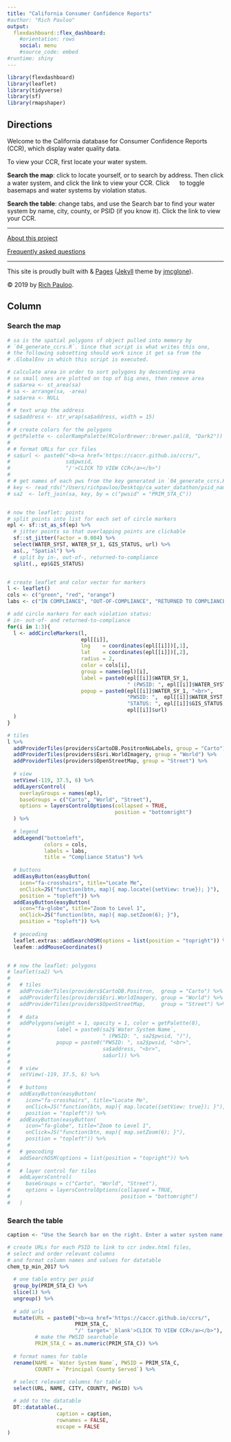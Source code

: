 ```yaml
---
title: "California Consumer Confidence Reports"
#author: "Rich Pauloo"
output: 
  flexdashboard::flex_dashboard:
    #orientation: rows
    social: menu
    #source_code: embed
#runtime: shiny
---
```


```r
library(flexdashboard)
library(leaflet)
library(tidyverse)
library(sf)
library(rmapshaper)
```

Directions {.sidebar}
-----------------------------------------------------------------------


Welcome to the California database for Consumer Confidence Reports (CCR), which display water quality data.  

To view your CCR, first locate your water system.  

<i class="fas fa-map-marked-alt" style = "color: #ec5b33"></i>
**Search the map**: click <i class="fas fa-crosshairs"></i> to locate yourself, or <i class="fas fa-search"></i> to search by address. Then click a water system, and click the link to view your CCR. Click <img src="https://static.thenounproject.com/png/74310-200.png" style="width:15px;height:15px;"> to toggle basemaps and water systems by violation status.

<i class="fas fa-table" style = "color: #ecbb33"></i>
**Search the table**: change tabs, and use the Search bar to find your water system by name, city, county, or PSID (if you know it). Click the link to view your CCR.  


*** 

<i class="fas fa-globe" style = "color: #589167"></i>  [About this project](https://caccr.github.io/about/)  

<i class="fas fa-question-circle" style = "color: #8105D8"></i>  [Frequently asked questions](https://caccr.github.io/faq/)  

***  


This site is proudly built with [<i class="fab fa-r-project" style = "color: #2B76CC"></i>](https://www.r-project.org/) & [<i class="fab fa-github" style = "color: #6e5494"></i> Pages ](https://pages.github.com/) ([Jekyll](https://jekyllrb.com/) theme by [jmcglone](https://github.com/jmcglone/jmcglone.github.io)).   

© 2019 by [Rich Pauloo](https://richpauloo.github.io).  





Column {.tabset}
-----------------------------------------------------------------------

### <i class="fas fa-map-marked-alt" style = "color: #ec5b33"></i> **Search the map**
    
```r
# sa is the spatial polygons sf object pulled into memory by
# `04_generate_ccrs.R`. Since that script is what writes this one, 
# the following subsetting should work since it get sa from the 
# .GlobalEnv in which this script is executed.

# calculate area in order to sort polygons by descending area
# so small ones are plotted on top of big ones, then remove area
# sa$area <- st_area(sa)
# sa <- arrange(sa, -area) 
# sa$area <- NULL 
# 
# # text wrap the address
# sa$address <- str_wrap(sa$address, width = 15)
# 
# # create colors for the polygons
# getPalette <- colorRampPalette(RColorBrewer::brewer.pal(8, "Dark2"))
# 
# # format URLs for ccr files
# sa$url <- paste0("<b><a href='https://caccr.github.io/ccrs/", 
#                  sa$pwsid, 
#                  "/'>CLICK TO VIEW CCR</a></b>")
# 
# # get names of each pws from the key generated in `04_generate_ccrs.R`
# key <- read_rds("/Users/richpauloo/Desktop/ca_water_datathon/psid_name_key.rds")
# sa2  <- left_join(sa, key, by = c("pwsid" = "PRIM_STA_C"))


# now the leaflet: points
# split points into list for each set of circle markers
epl <- sf::st_as_sf(ep) %>% 
  # jitter points so that overlapping points are clickable
  sf::st_jitter(factor = 0.004) %>% 
  select(WATER_SYST, WATER_SY_1, GIS_STATUS, url) %>% 
  as(., "Spatial") %>% 
  # split by in-, out-of-, returned-to-compliance
  split(., ep$GIS_STATUS) 


# create leaflet and color vector for markers
l <- leaflet()
cols <- c("green", "red", "orange")
labs <- c("IN COMPLIANCE", "OUT-OF-COMPLIANCE", "RETURNED TO COMPLIANCE")

# add circle markers for each violation status:
# in- out-of- and returned-to-compliance
for(i in 1:3){
  l <- addCircleMarkers(l, 
                        epl[[i]], 
                        lng    = coordinates(epl[[i]])[,1],
                        lat    = coordinates(epl[[i]])[,2],
                        radius = 2,
                        color = cols[i], 
                        group = names(epl)[i],
                        label = paste0(epl[[i]]$WATER_SY_1, 
                                       " (PWSID: ", epl[[i]]$WATER_SYST, ")"),
                        popup = paste0(epl[[i]]$WATER_SY_1, "<br>",
                                       "PWSID: ",  epl[[i]]$WATER_SYST, "<br>",
                                       "STATUS: ", epl[[i]]$GIS_STATUS, "<br>",
                                       epl[[i]]$url)
  )
}

# tiles
l %>% 
  addProviderTiles(providers$CartoDB.PositronNoLabels, group = "Carto") %>% 
  addProviderTiles(providers$Esri.WorldImagery, group = "World") %>% 
  addProviderTiles(providers$OpenStreetMap, group = "Street") %>% 
  
  # view
  setView(-119, 37.5, 6) %>% 
  addLayersControl(
    overlayGroups = names(epl),
    baseGroups = c("Carto", "World", "Street"),
    options = layersControlOptions(collapsed = TRUE, 
                                   position = "bottomright")
  ) %>% 
  
  # legend
  addLegend("bottomleft", 
            colors = cols, 
            labels = labs, 
            title = "Compliance Status") %>% 
  
  # buttons
  addEasyButton(easyButton(
    icon="fa-crosshairs", title="Locate Me",
    onClick=JS("function(btn, map){ map.locate({setView: true}); }"), 
    position = "topleft")) %>% 
  addEasyButton(easyButton(
    icon="fa-globe", title="Zoom to Level 1",
    onClick=JS("function(btn, map){ map.setZoom(6); }"),
    position = "topleft")) %>% 
  
  # geocoding
  leaflet.extras::addSearchOSM(options = list(position = "topright")) %>% 
  leafem::addMouseCoordinates()


# # now the leaflet: polygons
# leaflet(sa2) %>% 
#   
#   # tiles
#   addProviderTiles(providers$CartoDB.Positron,  group = "Carto") %>% 
#   addProviderTiles(providers$Esri.WorldImagery, group = "World") %>% 
#   addProviderTiles(providers$OpenStreetMap,     group = "Street") %>% 
#   
#   # data
#   addPolygons(weight = 1, opacity = 1, color = getPalette(8), 
#               label = paste0(sa2$`Water System Name`, 
#                              " (PWSID: ", sa2$pwsid, ")"),
#               popup = paste0("PWSID: ", sa2$pwsid, "<br>",
#                              sa$address, "<br>",
#                              sa$url)) %>% 
#   
#   # view
#   setView(-119, 37.5, 6) %>% 
# 
#   # buttons
#   addEasyButton(easyButton(
#     icon="fa-crosshairs", title="Locate Me",
#     onClick=JS("function(btn, map){ map.locate({setView: true}); }"), 
#     position = "topleft")) %>% 
#   addEasyButton(easyButton(
#     icon="fa-globe", title="Zoom to Level 1",
#     onClick=JS("function(btn, map){ map.setZoom(6); }"),
#     position = "topleft")) %>% 
#     
#   # geocoding
#   addSearchOSM(options = list(position = "topright")) %>% 
#     
#   # layer control for tiles
#   addLayersControl(
#     baseGroups = c("Carto", "World", "Street"),
#     options = layersControlOptions(collapsed = TRUE, 
#                                    position = "bottomright")
#   )
```


### <i class="fas fa-table" style = "color: #ecbb33"></i> **Search the table**
    
```r
caption <- "Use the Search bar on the right. Enter a water system name, city, county, or PWSID (if you know it)."

# create URLs for each PSID to link to ccr index.html files,
# select and order relevant columns
# and format column names and values for datatable
chem_tp_min_2017 %>% 
  
  # one table entry per psid
  group_by(PRIM_STA_C) %>% 
  slice(1) %>% 
  ungroup() %>% 
  
  # add urls
  mutate(URL = paste0("<b><a href='https://caccr.github.io/ccrs/", 
                      PRIM_STA_C, 
                      "/' target='_blank'>CLICK TO VIEW CCR</a></b>"),
         # make the PWSID searchable
         PRIM_STA_C = as.numeric(PRIM_STA_C)) %>% 
  
  # format names for table
  rename(NAME = `Water System Name`, PWSID = PRIM_STA_C, 
         COUNTY = `Principal County Served`) %>% 
  
  # select relevant columns for table
  select(URL, NAME, CITY, COUNTY, PWSID) %>% 

  # add to the datatable
  DT::datatable(.,
                caption = caption,
                rownames = FALSE,
                escape = FALSE
)
```
   
